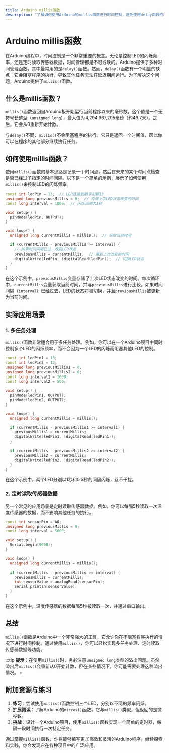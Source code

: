 ```yaml
---
title: Arduino millis函数
description: "了解如何使用Arduino的millis函数进行时间控制，避免使用delay函数的阻塞问题。"
---
```


# Arduino millis函数

在Arduino编程中，时间控制是一个非常重要的概念。无论是控制LED的闪烁频率，还是定时读取传感器数据，时间管理都是不可或缺的。Arduino提供了多种时间管理函数，其中最常用的是`delay()`函数。然而，`delay()`函数有一个明显的缺点：它会阻塞程序的执行，导致其他任务无法在延迟期间运行。为了解决这个问题，Arduino提供了`millis()`函数。

## 什么是millis函数？

`millis()`函数返回自Arduino板开始运行当前程序以来的毫秒数。这个值是一个无符号长整型（`unsigned long`），最大值为4,294,967,295毫秒（约49.7天）。之后，它会从0重新开始计数。

与`delay()`不同，`millis()`不会阻塞程序的执行。它只是返回一个时间值，因此你可以在程序的其他部分继续执行任务。

## 如何使用millis函数？

使用`millis()`函数的基本思路是记录一个时间点，然后在未来的某个时间点检查是否已经过了指定的时间间隔。以下是一个简单的示例，展示了如何使用`millis()`来控制LED的闪烁频率。

```cpp
const int ledPin = 13;  // LED连接到数字引脚13
unsigned long previousMillis = 0;  // 存储上次LED状态改变的时间
const long interval = 1000;  // 闪烁间隔为1秒

void setup() {
  pinMode(ledPin, OUTPUT);
}

void loop() {
  unsigned long currentMillis = millis();  // 获取当前时间

  if (currentMillis - previousMillis >= interval) {
    // 如果时间间隔已过，改变LED状态
    previousMillis = currentMillis;  // 更新上次改变的时间
    digitalWrite(ledPin, !digitalRead(ledPin));  // 切换LED状态
  }
}
```

在这个示例中，`previousMillis`变量存储了上次LED状态改变的时间。每次循环中，`currentMillis`变量获取当前时间，并与`previousMillis`进行比较。如果时间间隔（`interval`）已经过去，LED的状态将被切换，并且`previousMillis`被更新为当前时间。

## 实际应用场景

### 1. 多任务处理

`millis()`函数非常适合用于多任务处理。例如，你可以在一个Arduino项目中同时控制多个LED的闪烁频率，而不会因为一个LED的闪烁而阻塞其他LED的控制。

```cpp
const int ledPin1 = 13;
const int ledPin2 = 12;
unsigned long previousMillis1 = 0;
unsigned long previousMillis2 = 0;
const long interval1 = 1000;
const long interval2 = 500;

void setup() {
  pinMode(ledPin1, OUTPUT);
  pinMode(ledPin2, OUTPUT);
}

void loop() {
  unsigned long currentMillis = millis();

  if (currentMillis - previousMillis1 >= interval1) {
    previousMillis1 = currentMillis;
    digitalWrite(ledPin1, !digitalRead(ledPin1));
  }

  if (currentMillis - previousMillis2 >= interval2) {
    previousMillis2 = currentMillis;
    digitalWrite(ledPin2, !digitalRead(ledPin2));
  }
}
```

在这个示例中，两个LED分别以1秒和0.5秒的间隔闪烁，互不干扰。

### 2. 定时读取传感器数据

另一个常见的应用场景是定时读取传感器数据。例如，你可以每隔5秒读取一次温度传感器的数据，而不影响其他任务的执行。

```cpp
const int sensorPin = A0;
unsigned long previousMillis = 0;
const long interval = 5000;

void setup() {
  Serial.begin(9600);
}

void loop() {
  unsigned long currentMillis = millis();

  if (currentMillis - previousMillis >= interval) {
    previousMillis = currentMillis;
    int sensorValue = analogRead(sensorPin);
    Serial.println(sensorValue);
  }
}
```

在这个示例中，温度传感器的数据每隔5秒被读取一次，并通过串口输出。

## 总结

`millis()`函数是Arduino中一个非常强大的工具，它允许你在不阻塞程序执行的情况下进行时间控制。通过使用`millis()`，你可以轻松实现多任务处理、定时读取传感器数据等功能。

:::tip
**提示**：在使用`millis()`时，务必注意`unsigned long`类型的溢出问题。虽然溢出后`millis()`会重新从0开始计数，但在某些情况下，你可能需要处理这种溢出情况。
:::

## 附加资源与练习

1. **练习**：尝试使用`millis()`函数控制三个LED，分别以不同的频率闪烁。
2. **扩展阅读**：了解Arduino的`micros()`函数，它与`millis()`类似，但返回的是微秒数。
3. **挑战**：设计一个Arduino项目，使用`millis()`函数实现一个简单的定时器，每隔一段时间执行一次特定任务。

通过掌握`millis()`函数，你将能够编写更加高效和灵活的Arduino程序。继续探索和实践，你会发现它在各种项目中的广泛应用。